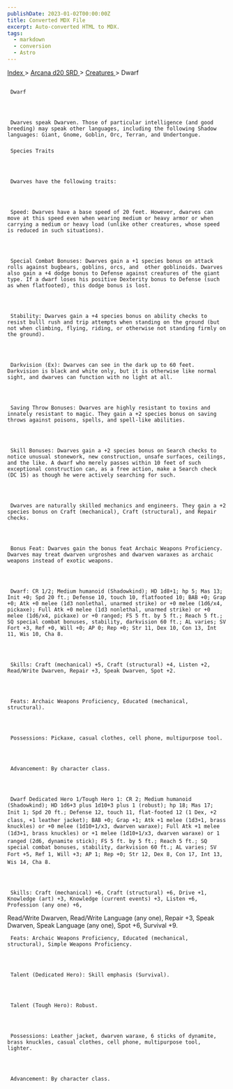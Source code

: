 ```yaml
---
publishDate: 2023-01-02T00:00:00Z
title: Converted MDX File
excerpt: Auto-converted HTML to MDX.
tags:
  - markdown
  - conversion
  - Astro
---
```


[
Index
](-index) >
[
Arcana d20 SRD
](arcana-d20-srd-index) >
[
Creatures
](arcana-d20-srd-creatures-index) > Dwarf

##

     Dwarf




     Dwarves speak Dwarven. Those of particular intelligence (and good breeding) may speak other languages, including the following Shadow languages: Giant, Gnome, Goblin, Orc, Terran, and Undertongue.

###

     Species Traits




     Dwarves have the following traits:




     Speed: Dwarves have a base speed of 20 feet. However, dwarves can move at this speed even when wearing medium or heavy armor or when carrying a medium or heavy load (unlike other creatures, whose speed is reduced in such situations).




     Special Combat Bonuses: Dwarves gain a +1 species bonus on attack rolls against bugbears, goblins, orcs, and  other goblinoids. Dwarves also gain a +4 dodge bonus to Defense against creatures of the giant type. If a dwarf loses his positive Dexterity bonus to Defense (such as when flatfooted), this dodge bonus is lost.




     Stability: Dwarves gain a +4 species bonus on ability checks to resist bulll rush and trip attempts when standing on the ground (but not when climbing, flying, riding, or otherwise not standing firmly on the ground).




     Darkvision (Ex): Dwarves can see in the dark up to 60 feet. Darkvision is black and white only, but it is otherwise like normal sight, and dwarves can function with no light at all.




     Saving Throw Bonuses: Dwarves are highly resistant to toxins and innately resistant to magic. They gain a +2 species bonus on saving throws against poisons, spells, and spell-like abilities.




     Skill Bonuses: Dwarves gain a +2 species bonus on Search checks to notice unusual stonework, new construction, unsafe surfaces, ceilings, and the like. A dwarf who merely passes within 10 feet of such exceptional construction can, as a free action, make a Search check (DC 15) as though he were actively searching for such.




     Dwarves are naturally skilled mechanics and engineers. They gain a +2 species bonus on Craft (mechanical), Craft (structural), and Repair checks.




     Bonus Feat: Dwarves gain the bonus feat Archaic Weapons Proficiency. Dwarves may treat dwarven urgroshes and dwarven waraxes as archaic weapons instead of exotic weapons.




     Dwarf: CR 1/2; Medium humanoid (Shadowkind); HD 1d8+1; hp 5; Mas 13; Init +0; Spd 20 ft.; Defense 10, touch 10, flatfooted 10; BAB +0; Grap +0; Atk +0 melee (1d3 nonlethal, unarmed strike) or +0 melee (1d6/x4, pickaxe); Full Atk +0 melee (1d3 nonlethal, unarmed strike) or +0 melee (1d6/x4, pickaxe) or +0 ranged; FS 5 ft. by 5 ft.; Reach 5 ft.; SQ special combat bonuses, stability, darkvision 60 ft.; AL varies; SV Fort +3, Ref +0, Will +0; AP 0; Rep +0; Str 11, Dex 10, Con 13, Int 11, Wis 10, Cha 8.




     Skills: Craft (mechanical) +5, Craft (structural) +4, Listen +2, Read/Write Dwarven, Repair +3, Speak Dwarven, Spot +2.




     Feats: Archaic Weapons Proficiency, Educated (mechanical, structural).




     Possessions: Pickaxe, casual clothes, cell phone, multipurpose tool.




     Advancement: By character class.




     Dwarf Dedicated Hero 1/Tough Hero 1: CR 2; Medium humanoid (Shadowkind); HD 1d6+3 plus 1d10+3 plus 1 (robust); hp 18; Mas 17; Init 1; Spd 20 ft.; Defense 12, touch 11, flat-footed 12 (1 Dex, +2 class, +1 leather jacket); BAB +0; Grap +1; Atk +1 melee (1d3+1, brass knuckles) or +0 melee (1d10+1/x3, dwarven waraxe); Full Atk +1 melee (1d3+1, brass knuckles) or +1 melee (1d10+1/x3, dwarven waraxe) or 1 ranged (2d6, dynamite stick); FS 5 ft. by 5 ft.; Reach 5 ft.; SQ special combat bonuses, stability, darkvision 60 ft.; AL varies; SV Fort +5, Ref 1, Will +3; AP 1; Rep +0; Str 12, Dex 8, Con 17, Int 13, Wis 14, Cha 8.




     Skills: Craft (mechanical) +6, Craft (structural) +6, Drive +1, Knowledge (art) +3, Knowledge (current events) +3, Listen +6, Profession (any one) +6,

Read/Write Dwarven, Read/Write Language (any one), Repair +3, Speak Dwarven, Speak Language (any one), Spot +6, Survival +9.

     Feats: Archaic Weapons Proficiency, Educated (mechanical, structural), Simple Weapons Proficiency.




     Talent (Dedicated Hero): Skill emphasis (Survival).




     Talent (Tough Hero): Robust.




     Possessions: Leather jacket, dwarven waraxe, 6 sticks of dynamite, brass knuckles, casual clothes, cell phone, multipurpose tool, lighter.




     Advancement: By character class.
